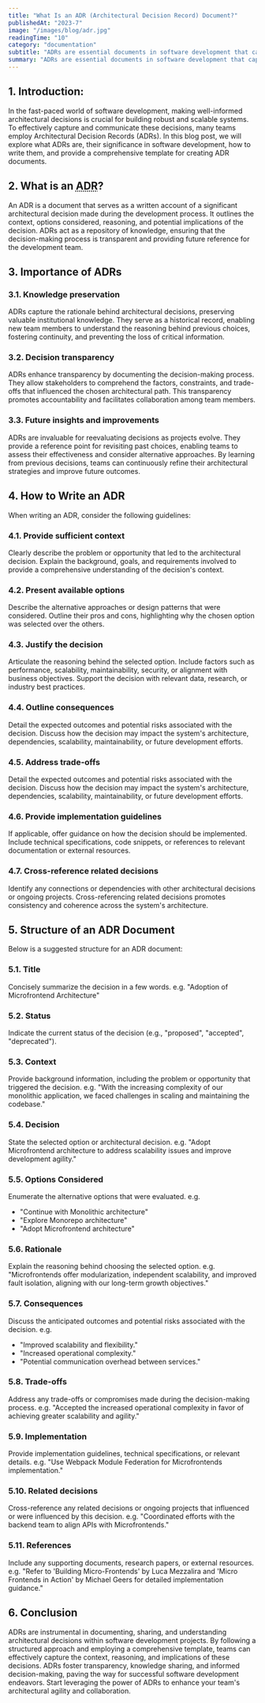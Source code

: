```yaml
---
title: "What Is an ADR (Architectural Decision Record) Document?"
publishedAt: "2023-7"
image: "/images/blog/adr.jpg"
readingTime: "10"
category: "documentation"
subtitle: "ADRs are essential documents in software development that capture the context and consequences of significant architectural decisions."
summary: "ADRs are essential documents in software development that capture the context, rationale, and consequences of significant architectural decisions, Empowering Teams for informed decision-making and facilitating continuous improvement."
---
```


## 1. Introduction:

In the fast-paced world of software development, making well-informed architectural decisions is crucial for building robust and scalable systems. To effectively capture and communicate these decisions, many teams employ Architectural Decision Records (ADRs). In this blog post, we will explore what ADRs are, their significance in software development, how to write them, and provide a comprehensive template for creating ADR documents.

## 2. What is an <abbr title="Architectural Decision Record">ADR</abbr>?

An ADR is a document that serves as a written account of a significant architectural decision made during the development process. It outlines the context, options considered, reasoning, and potential implications of the decision. ADRs act as a repository of knowledge, ensuring that the decision-making process is transparent and providing future reference for the development team.

## 3. Importance of ADRs

### 3.1. Knowledge preservation

ADRs capture the rationale behind architectural decisions, preserving valuable institutional knowledge. They serve as a historical record, enabling new team members to understand the reasoning behind previous choices, fostering continuity, and preventing the loss of critical information.

### 3.2. Decision transparency

ADRs enhance transparency by documenting the decision-making process. They allow stakeholders to comprehend the factors, constraints, and trade-offs that influenced the chosen architectural path. This transparency promotes accountability and facilitates collaboration among team members.

### 3.3. Future insights and improvements

ADRs are invaluable for reevaluating decisions as projects evolve. They provide a reference point for revisiting past choices, enabling teams to assess their effectiveness and consider alternative approaches. By learning from previous decisions, teams can continuously refine their architectural strategies and improve future outcomes.

## 4. How to Write an ADR

When writing an ADR, consider the following guidelines:

### 4.1. Provide sufficient context

Clearly describe the problem or opportunity that led to the architectural decision. Explain the background, goals, and requirements involved to provide a comprehensive understanding of the decision's context.

### 4.2. Present available options

Describe the alternative approaches or design patterns that were considered. Outline their pros and cons, highlighting why the chosen option was selected over the others.

### 4.3. Justify the decision

Articulate the reasoning behind the selected option. Include factors such as performance, scalability, maintainability, security, or alignment with business objectives. Support the decision with relevant data, research, or industry best practices.

### 4.4. Outline consequences

Detail the expected outcomes and potential risks associated with the decision.
Discuss how the decision may impact the system's architecture, dependencies, scalability, maintainability, or future development efforts.

### 4.5. Address trade-offs

Detail the expected outcomes and potential risks associated with the decision. Discuss how the decision may impact the system's architecture, dependencies, scalability, maintainability, or future development efforts.

### 4.6. Provide implementation guidelines

If applicable, offer guidance on how the decision should be implemented. Include technical specifications, code snippets, or references to relevant documentation or external resources.

### 4.7. Cross-reference related decisions

Identify any connections or dependencies with other architectural decisions or ongoing projects. Cross-referencing related decisions promotes consistency and coherence across the system's architecture.

## 5. Structure of an ADR Document

Below is a suggested structure for an ADR document:

### 5.1. Title

Concisely summarize the decision in a few words. e.g. "Adoption of Microfrontend Architecture"

### 5.2. Status

Indicate the current status of the decision (e.g., "proposed", "accepted", "deprecated").

### 5.3. Context

Provide background information, including the problem or opportunity that triggered the decision. e.g. "With the increasing complexity of our monolithic application, we faced challenges in scaling and maintaining the codebase."

### 5.4. Decision

State the selected option or architectural decision. e.g. "Adopt Microfrontend architecture to address scalability issues and improve development agility."

### 5.5. Options Considered

Enumerate the alternative options that were evaluated. e.g.

- "Continue with Monolithic architecture"
- "Explore Monorepo architecture"
- "Adopt Microfrontend architecture"

### 5.6. Rationale

Explain the reasoning behind choosing the selected option. e.g. "Microfrontends offer modularization, independent scalability, and improved fault isolation, aligning with our long-term growth objectives."

### 5.7. Consequences

Discuss the anticipated outcomes and potential risks associated with the decision. e.g.

- "Improved scalability and flexibility."
- "Increased operational complexity."
- "Potential communication overhead between services."

### 5.8. Trade-offs

Address any trade-offs or compromises made during the decision-making process. e.g. "Accepted the increased operational complexity in favor of achieving greater scalability and agility."

### 5.9. Implementation

Provide implementation guidelines, technical specifications, or relevant details. e.g. "Use Webpack Module Federation for Microfrontends implementation."

### 5.10. Related decisions

Cross-reference any related decisions or ongoing projects that influenced or were influenced by this decision. e.g. "Coordinated efforts with the backend team to align APIs with Microfrontends."

### 5.11. References

Include any supporting documents, research papers, or external resources. e.g. "Refer to 'Building Micro-Frontends' by Luca Mezzalira and 'Micro Frontends in Action' by Michael Geers for detailed implementation guidance."

## 6. Conclusion

ADRs are instrumental in documenting, sharing, and understanding architectural decisions within software development projects. By following a structured approach and employing a comprehensive template, teams can effectively capture the context, reasoning, and implications of these decisions. ADRs foster transparency, knowledge sharing, and informed decision-making, paving the way for successful software development endeavors. Start leveraging the power of ADRs to enhance your team's architectural agility and collaboration.
